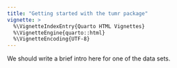 ```yaml
---
title: "Getting started with the tumr package"
vignette: >
  %\VignetteIndexEntry{Quarto HTML Vignettes}
  %\VignetteEngine{quarto::html}
  %\VignetteEncoding{UTF-8}
---
```


We should write a brief intro here for one of the data sets.
